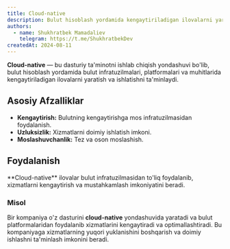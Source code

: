 ```yaml
---
title: Cloud-native
description: Bulut hisoblash yordamida kengaytiriladigan ilovalarni yaratish va ishlatish yondashuvi.
authors:
  - name: Shukhratbek Mamadaliev
    telegram: https://t.me/ShukhratbekDev
createdAt: 2024-08-11
---
```


**Cloud-native** — bu dasturiy ta'minotni ishlab chiqish yondashuvi bo'lib, bulut hisoblash yordamida bulut infratuzilmalari, platformalari va muhitlarida kengaytiriladigan ilovalarni yaratish va ishlatishni ta'minlaydi.

## Asosiy Afzalliklar

- **Kengaytirish:** Bulutning kengaytirishga mos infratuzilmasidan foydalanish.
- **Uzluksizlik:** Xizmatlarni doimiy ishlatish imkoni.
- **Moslashuvchanlik:** Tez va oson moslashish.

## Foydalanish

<Callout>
  **Cloud-native** ilovalar bulut infratuzilmasidan to'liq foydalanib, xizmatlarni kengaytirish va mustahkamlash
  imkoniyatini beradi.
</Callout>

### Misol

Bir kompaniya o'z dasturini **cloud-native** yondashuvida yaratadi va bulut platformalaridan foydalanib xizmatlarini kengaytiradi va optimallashtiradi. Bu kompaniyaga xizmatlarning yuqori yuklanishini boshqarish va doimiy ishlashni ta'minlash imkonini beradi.
